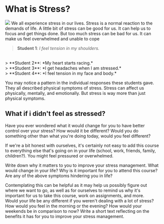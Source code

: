 
# What is Stress?

![](/images/unit/image1.jpg) We all experience stress in our lives. Stress is a normal reaction to the demands of life. A little bit of stress can be good for us. It can help us to focus and get things done. But too much stress can be bad for us. It can make us feel overwhelmed and unable to cope
<br />
> **Student 1**: *I feel tension in my shoulders.*
<br />
> **Student 2**: *My heart starts racing.*
<br />
> **Student 3**: *I get headaches when I am stressed.*
<br />
> **Student 4**: *I feel tension in my face and body.*

<br />

You may notice a pattern in the individual responses these students gave. They all described physical symptoms of stress. Stress can affect us physically, mentally, and emotionally. But stress is way more than just physical symptoms.

## What if i didn't feel as stressed?

Have you ever wondered what it would change for you to have better control over your stress? How would it be different? Would you do something other than what you're doing today, would you feel different?

If we're a bit honest with ourselves, it's certainly not easy to add this course to everything else that's going on in your life (school, work, friends, family, children?). You might feel pressured or overwhelmed.

Write down why it matters to you to improve your stress management. What would change in your life? Why is it important for you to attend this course? Are any of the above symptoms hindering you in life?

Contemplating this can be helpful as it may help us possibly figure out where we want to go, as well as for ourselves to remind us why it's important for us to take this course, work on assignments, and more.
<br />
Would your life be any different if you weren't dealing with a lot of stress? How would you feel in the morning or the evening? How would your weekends be in comparison to now?
Write a short text reflecting on the benefits it has for you to improve your stress management.

<TextareaInput title="What if i wasn't stressed?" />

<UnitNavButtons prevUrl="/courses/1/welcome" />
